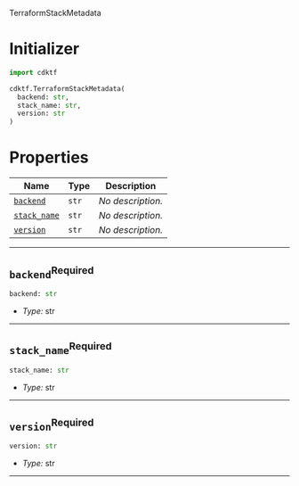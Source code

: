  TerraformStackMetadata <a name="TerraformStackMetadata" id="cdktf.TerraformStackMetadata"></a>

# Initializer <a name="Initializer" id="cdktf.TerraformStackMetadata.Initializer"></a>

```python
import cdktf

cdktf.TerraformStackMetadata(
  backend: str,
  stack_name: str,
  version: str
)
```

# Properties <a name="Properties" id="Properties"></a>

| **Name** | **Type** | **Description** |
| --- | --- | --- |
| <code><a href="#cdktf.TerraformStackMetadata.property.backend">backend</a></code> | <code>str</code> | *No description.* |
| <code><a href="#cdktf.TerraformStackMetadata.property.stackName">stack_name</a></code> | <code>str</code> | *No description.* |
| <code><a href="#cdktf.TerraformStackMetadata.property.version">version</a></code> | <code>str</code> | *No description.* |

---

## `backend`<sup>Required</sup> <a name="backend" id="cdktf.TerraformStackMetadata.property.backend"></a>

```python
backend: str
```

- *Type:* str

---

## `stack_name`<sup>Required</sup> <a name="stack_name" id="cdktf.TerraformStackMetadata.property.stackName"></a>

```python
stack_name: str
```

- *Type:* str

---

## `version`<sup>Required</sup> <a name="version" id="cdktf.TerraformStackMetadata.property.version"></a>

```python
version: str
```

- *Type:* str

---

